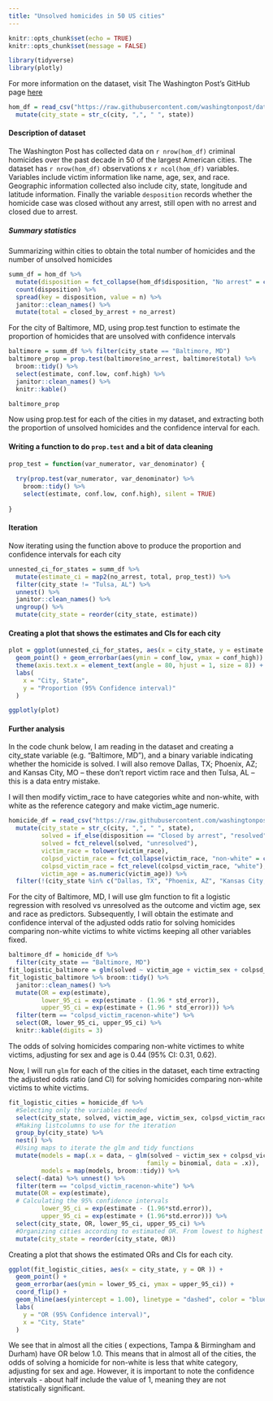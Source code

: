 ```yaml
---
title: "Unsolved homicides in 50 US cities"
---
```


```r
knitr::opts_chunk$set(echo = TRUE)
knitr::opts_chunk$set(message = FALSE)

library(tidyverse)
library(plotly)
```

For more information on the dataset, visit The Washington Post's GitHub page [here](https://github.com/washingtonpost/data-homicides)<p>

```r
hom_df = read_csv("https://raw.githubusercontent.com/washingtonpost/data-homicides/master/homicide-data.csv", col_names = TRUE) %>% 
  mutate(city_state = str_c(city, ",", " ", state))
```

#### Description of dataset

The Washington Post has collected data on `r nrow(hom_df)` criminal homicides over the past decade in 50 of the largest American cities. The dataset has `r nrow(hom_df)` observations x `r ncol(hom_df)` variables. Variables include victim information like name, age, sex, and race. Geographic information collected also include city, state, longitude and latitude information. Finally the variable `desposition` records whether the homicide case was closed without any arrest, still open with no arrest and closed due to arrest. 

##### Summary statistics

Summarizing within cities to obtain the total number of homicides and the number of unsolved homicides 

```r
summ_df = hom_df %>% 
  mutate(disposition = fct_collapse(hom_df$disposition, "No arrest" = c("Closed without arrest","Open/No arrest"))) %>% group_by(city_state) %>% 
  count(disposition) %>% 
  spread(key = disposition, value = n) %>% 
  janitor::clean_names() %>% 
  mutate(total = closed_by_arrest + no_arrest)
```

For the city of Baltimore, MD, using prop.test function to estimate the proportion of homicides that are unsolved with confidence intervals

```r
baltimore = summ_df %>% filter(city_state == "Baltimore, MD")
baltimore_prop = prop.test(baltimore$no_arrest, baltimore$total) %>% 
  broom::tidy() %>% 
  select(estimate, conf.low, conf.high) %>% 
  janitor::clean_names() %>% 
  knitr::kable()

baltimore_prop
```

Now using prop.test for each of the cities in my dataset, and extracting both the proportion of unsolved homicides and the confidence interval for each. 

#### Writing a function to do `prop.test` and a bit of data cleaning

```r
prop_test = function(var_numerator, var_denominator) {
  
  try(prop.test(var_numerator, var_denominator) %>% 
    broom::tidy() %>% 
    select(estimate, conf.low, conf.high), silent = TRUE)
  
} 
```

#### Iteration

Now iterating using the function above to produce the proportion and confidence intervals for each city

```r
unnested_ci_for_states = summ_df %>% 
  mutate(estimate_ci = map2(no_arrest, total, prop_test)) %>% 
  filter(city_state != "Tulsa, AL") %>% 
  unnest() %>% 
  janitor::clean_names() %>% 
  ungroup() %>%  
  mutate(city_state = reorder(city_state, estimate))
```

#### Creating a plot that shows the estimates and CIs for each city 

```r
plot = ggplot(unnested_ci_for_states, aes(x = city_state, y = estimate )) + 
  geom_point() + geom_errorbar(aes(ymin = conf_low, ymax = conf_high)) + 
  theme(axis.text.x = element_text(angle = 80, hjust = 1, size = 8)) +
  labs(
    x = "City, State",
    y = "Proportion (95% Confidence interval)"
  )

ggplotly(plot)
```

#### Further analysis

In the code chunk below, I am reading in the dataset and creating a city_state variable (e.g. “Baltimore, MD”), and a binary variable indicating whether the homicide is solved. I will also remove Dallas, TX; Phoenix, AZ; and Kansas City, MO – these don’t report victim race and then Tulsa, AL – this is a data entry mistake.

I will then modify victim_race to have categories white and non-white, with white as the reference category and make victim_age numeric.

```r
homicide_df = read_csv("https://raw.githubusercontent.com/washingtonpost/data-homicides/master/homicide-data.csv", col_names = TRUE) %>% 
  mutate(city_state = str_c(city, ",", " ", state),
         solved = if_else(disposition == "Closed by arrest", "resolved", "unresolved"),
         solved = fct_relevel(solved, "unresolved"),
         victim_race = tolower(victim_race),
         colpsd_victim_race = fct_collapse(victim_race, "non-white" = c("asian","black", "hispanic", "other", "unknown")),
         colpsd_victim_race = fct_relevel(colpsd_victim_race, "white"),
         victim_age = as.numeric(victim_age)) %>% 
  filter(!(city_state %in% c("Dallas, TX", "Phoenix, AZ", "Kansas City, MO", "Tulsa, AL")))
```

For the city of Baltimore, MD, I will use glm function to fit a logistic regression with resolved vs unresolved as the outcome and victim age, sex and race as predictors. Subsequently, I will obtain the estimate and confidence interval of the adjusted odds ratio for solving homicides comparing non-white victims to white victims keeping all other variables fixed.

```r
baltimore_df = homicide_df %>% 
  filter(city_state == "Baltimore, MD")
fit_logistic_baltimore = glm(solved ~ victim_age + victim_sex + colpsd_victim_race, data = baltimore_df, family = binomial())
fit_logistic_baltimore %>% broom::tidy() %>% 
  janitor::clean_names() %>% 
  mutate(OR = exp(estimate),
         lower_95_ci = exp(estimate - (1.96 * std_error)),
         upper_95_ci = exp(estimate + (1.96 * std_error))) %>% 
  filter(term == "colpsd_victim_racenon-white") %>% 
  select(OR, lower_95_ci, upper_95_ci) %>% 
  knitr::kable(digits = 3)
```

The odds of solving homicides comparing non-white victimes to white victims, adjusting for sex and age is 0.44 (95% CI: 0.31, 0.62).

Now, I will run `glm` for each of the cities in the dataset, each time extracting the adjusted odds ratio (and CI) for solving homicides comparing non-white victims to white victims. 

```r
fit_logistic_cities = homicide_df %>% 
  #Selecting only the variables needed
  select(city_state, solved, victim_age, victim_sex, colpsd_victim_race) %>%
  #Making listcolumns to use for the iteration
  group_by(city_state) %>% 
  nest() %>% 
  #Using maps to iterate the glm and tidy functions
  mutate(models = map(.x = data, ~ glm(solved ~ victim_sex + colpsd_victim_race + victim_age, 
                                      family = binomial, data = .x)),
         models = map(models, broom::tidy)) %>% 
  select(-data) %>% unnest() %>% 
  filter(term == "colpsd_victim_racenon-white") %>% 
  mutate(OR = exp(estimate),
  # Calculating the 95% confidence intervals
         lower_95_ci = exp(estimate - (1.96*std.error)),
         upper_95_ci = exp(estimate + (1.96*std.error))) %>% 
  select(city_state, OR, lower_95_ci, upper_95_ci) %>% 
  #Organizing cities according to estimated OR. From lowest to highest
  mutate(city_state = reorder(city_state, OR))
```

Creating a plot that shows the estimated ORs and CIs for each city. 

```r
ggplot(fit_logistic_cities, aes(x = city_state, y = OR )) + 
  geom_point() + 
  geom_errorbar(aes(ymin = lower_95_ci, ymax = upper_95_ci)) + 
  coord_flip() +
  geom_hline(aes(yintercept = 1.00), linetype = "dashed", color = "blue") + 
  labs(
    y = "OR (95% Confidence interval)",
    x = "City, State"
  ) 

```

We see that in almost all the cities ( expections, Tampa & Birmingham and Durham) have OR below 1.0. This means that in almost all of the cities, the odds of solving a homicide for non-white is less that white category, adjusting for sex and age. However, it is important to note the confidence intervals - about half include the value of 1, meaning they are not statistically significant. 
